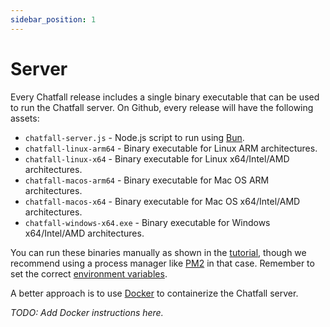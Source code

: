 ```yaml
---
sidebar_position: 1
---
```


# Server

Every Chatfall release includes a single binary executable that can be used to run the Chatfall server. 
On Github, every release will have the following assets:

* `chatfall-server.js` - Node.js script to run using [Bun](https://bun.sh).
* `chatfall-linux-arm64` - Binary executable for Linux ARM architectures.
* `chatfall-linux-x64` - Binary executable for Linux x64/Intel/AMD architectures.
* `chatfall-macos-arm64` - Binary executable for Mac OS ARM architectures.
* `chatfall-macos-x64` - Binary executable for Mac OS x64/Intel/AMD architectures.
* `chatfall-windows-x64.exe` - Binary executable for Windows x64/Intel/AMD architectures.

You can run these binaries manually as shown in the [tutorial](../tutorial/start-the-server.mdx), though we recommend using a 
process manager like [PM2](https://pm2.keymetrics.io/) in that case. Remember to set the correct [environment variables](../environment-variables.mdx).

A better approach is to use [Docker](https://www.docker.com/) to containerize the Chatfall server.

_TODO: Add Docker instructions here._

